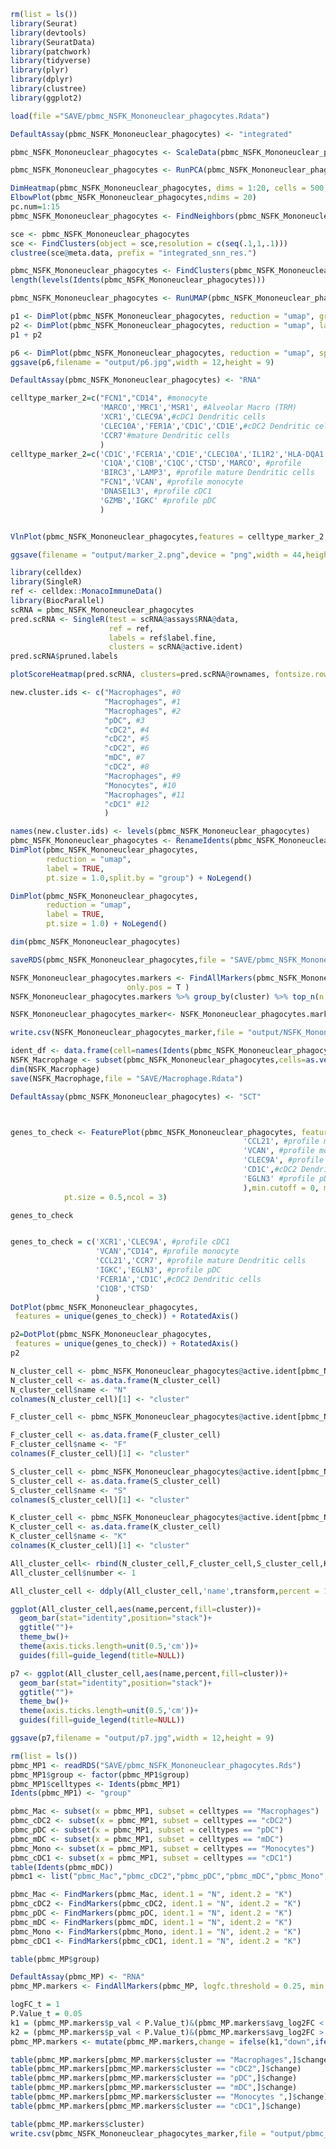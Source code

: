 
```{r}
rm(list = ls()) 
library(Seurat)
library(devtools)
library(SeuratData)
library(patchwork)
library(tidyverse)
library(plyr)
library(dplyr)
library(clustree)
library(ggplot2)
```

```{r}
load(file ="SAVE/pbmc_NSFK_Mononeuclear_phagocytes.Rdata")
```

```{r}
DefaultAssay(pbmc_NSFK_Mononeuclear_phagocytes) <- "integrated"

pbmc_NSFK_Mononeuclear_phagocytes <- ScaleData(pbmc_NSFK_Mononeuclear_phagocytes, verbose = FALSE)

pbmc_NSFK_Mononeuclear_phagocytes <- RunPCA(pbmc_NSFK_Mononeuclear_phagocytes, verbose = FALSE)

DimHeatmap(pbmc_NSFK_Mononeuclear_phagocytes, dims = 1:20, cells = 500, balanced = TRUE)
ElbowPlot(pbmc_NSFK_Mononeuclear_phagocytes,ndims = 20)
pc.num=1:15
pbmc_NSFK_Mononeuclear_phagocytes <- FindNeighbors(pbmc_NSFK_Mononeuclear_phagocytes, reduction = "pca", dims = pc.num)

sce <- pbmc_NSFK_Mononeuclear_phagocytes
sce <- FindClusters(object = sce,resolution = c(seq(.1,1,.1)))
clustree(sce@meta.data, prefix = "integrated_snn_res.")

pbmc_NSFK_Mononeuclear_phagocytes <- FindClusters(pbmc_NSFK_Mononeuclear_phagocytes, resolution = 0.9)
length(levels(Idents(pbmc_NSFK_Mononeuclear_phagocytes)))

pbmc_NSFK_Mononeuclear_phagocytes <- RunUMAP(pbmc_NSFK_Mononeuclear_phagocytes, reduction = "pca", dims = pc.num)

p1 <- DimPlot(pbmc_NSFK_Mononeuclear_phagocytes, reduction = "umap", group.by = "group",pt.size = 1.0)
p2 <- DimPlot(pbmc_NSFK_Mononeuclear_phagocytes, reduction = "umap", label = TRUE, repel = TRUE,pt.size = 1.0)
p1 + p2

p6 <- DimPlot(pbmc_NSFK_Mononeuclear_phagocytes, reduction = "umap", split.by = "group",pt.size = 1.0);p6
ggsave(p6,filename = "output/p6.jpg",width = 12,height = 9)

```

```{r eval=FALSE, include=FALSE}
DefaultAssay(pbmc_NSFK_Mononeuclear_phagocytes) <- "RNA"

celltype_marker_2=c("FCN1","CD14", #monocyte
                    'MARCO','MRC1','MSR1', #Alveolar Macro (TRM)
                    'XCR1','CLEC9A',#cDC1 Dendritic cells
                    'CLEC10A','FER1A','CD1C','CD1E',#cDC2 Dendritic cells
                    'CCR7'#mature Dendritic cells
                    )
celltype_marker_2=c('CD1C','FCER1A','CD1E','CLEC10A','IL1R2','HLA-DQA1','HLA-DQB1',  #profile DC 
                    'C1QA','C1QB','C1QC','CTSD','MARCO', #profile 
                    'BIRC3','LAMP3', #profile mature Dendritic cells 
                    "FCN1",'VCAN', #profile monocyte 
                    'DNASE1L3', #profile cDC1 
                    'GZMB','IGKC' #profile pDC 
                    )


VlnPlot(pbmc_NSFK_Mononeuclear_phagocytes,features = celltype_marker_2,pt.size = 0,ncol = 4,combine = F)

ggsave(filename = "output/marker_2.png",device = "png",width = 44,height = 33,units = "cm")
```

```{r eval=FALSE, include=FALSE}

library(celldex)
library(SingleR)
ref <- celldex::MonacoImmuneData()
library(BiocParallel)
scRNA = pbmc_NSFK_Mononeuclear_phagocytes
pred.scRNA <- SingleR(test = scRNA@assays$RNA@data, 
                      ref = ref,
                      labels = ref$label.fine, 
                      clusters = scRNA@active.ident)
pred.scRNA$pruned.labels

plotScoreHeatmap(pred.scRNA, clusters=pred.scRNA@rownames, fontsize.row = 9,show_colnames = T)

```

```{r}
new.cluster.ids <- c("Macrophages", #0
                     "Macrophages", #1
                     "Macrophages", #2
                     "pDC", #3
                     "cDC2", #4
                     "cDC2", #5
                     "cDC2", #6
                     "mDC", #7
                     "cDC2", #8
                     "Macrophages", #9
                     "Monocytes", #10 
                     "Macrophages", #11
                     "cDC1" #12
                     )

names(new.cluster.ids) <- levels(pbmc_NSFK_Mononeuclear_phagocytes)
pbmc_NSFK_Mononeuclear_phagocytes <- RenameIdents(pbmc_NSFK_Mononeuclear_phagocytes, new.cluster.ids)
DimPlot(pbmc_NSFK_Mononeuclear_phagocytes, 
        reduction = "umap", 
        label = TRUE, 
        pt.size = 1.0,split.by = "group") + NoLegend()

DimPlot(pbmc_NSFK_Mononeuclear_phagocytes, 
        reduction = "umap", 
        label = TRUE, 
        pt.size = 1.0) + NoLegend()

dim(pbmc_NSFK_Mononeuclear_phagocytes)

saveRDS(pbmc_NSFK_Mononeuclear_phagocytes,file = "SAVE/pbmc_NSFK_Mononeuclear_phagocytes.Rds")

```

```{r eval=FALSE, include=FALSE}
NSFK_Mononeuclear_phagocytes.markers <- FindAllMarkers(pbmc_NSFK_Mononeuclear_phagocytes, logfc.threshold = 0.25, min.pct = 0.1, 
                          only.pos = T )
NSFK_Mononeuclear_phagocytes.markers %>% group_by(cluster) %>% top_n(n = 5, wt = avg_log2FC)

NSFK_Mononeuclear_phagocytes_marker<- NSFK_Mononeuclear_phagocytes.markers %>% group_by(cluster) %>% top_n(n = 5, wt = avg_log2FC)

write.csv(NSFK_Mononeuclear_phagocytes_marker,file = "output/NSFK_Mononeuclear_phagocytes_marker.csv")
```

```{r}
ident_df <- data.frame(cell=names(Idents(pbmc_NSFK_Mononeuclear_phagocytes)),cluster=Idents(pbmc_NSFK_Mononeuclear_phagocytes))
NSFK_Macrophage <- subset(pbmc_NSFK_Mononeuclear_phagocytes,cells=as.vector(ident_df[ident_df$cluster=="Macrophages",1]))
dim(NSFK_Macrophage)
save(NSFK_Macrophage,file = "SAVE/Macrophage.Rdata")
```

```{r eval=FALSE, include=FALSE}
DefaultAssay(pbmc_NSFK_Mononeuclear_phagocytes) <- "SCT"



genes_to_check <- FeaturePlot(pbmc_NSFK_Mononeuclear_phagocytes, features = c('C1QB',
                                                    'CCL21', #profile mature Dendritic cells 
                                                    'VCAN', #profile monocyte 
                                                    'CLEC9A', #profile cDC1 
                                                    'CD1C',#cDC2 Dendritic cells
                                                    'EGLN3' #profile pDC 
                                                    ),min.cutoff = 0, max.cutoff = 1.0,
            pt.size = 0.5,ncol = 3)

genes_to_check



```

```{r eval=FALSE, include=FALSE}

genes_to_check = c('XCR1','CLEC9A', #profile cDC1 
                   'VCAN',"CD14", #profile monocyte 
                   'CCL21','CCR7', #profile mature Dendritic cells 
                   'IGKC','EGLN3', #profile pDC
                   'FCER1A','CD1C',#cDC2 Dendritic cells
                   'C1QB','CTSD'
                   )
DotPlot(pbmc_NSFK_Mononeuclear_phagocytes,
 features = unique(genes_to_check)) + RotatedAxis()

p2=DotPlot(pbmc_NSFK_Mononeuclear_phagocytes, 
 features = unique(genes_to_check)) + RotatedAxis()
p2

```

```{r eval=FALSE, include=FALSE}

N_cluster_cell <- pbmc_NSFK_Mononeuclear_phagocytes@active.ident[pbmc_NSFK_Mononeuclear_phagocytes@meta.data$group=="N"]
N_cluster_cell <- as.data.frame(N_cluster_cell)
N_cluster_cell$name <- "N"
colnames(N_cluster_cell)[1] <- "cluster"

F_cluster_cell <- pbmc_NSFK_Mononeuclear_phagocytes@active.ident[pbmc_NSFK_Mononeuclear_phagocytes@meta.data$group=="F"]

F_cluster_cell <- as.data.frame(F_cluster_cell)
F_cluster_cell$name <- "F"
colnames(F_cluster_cell)[1] <- "cluster"

S_cluster_cell <- pbmc_NSFK_Mononeuclear_phagocytes@active.ident[pbmc_NSFK_Mononeuclear_phagocytes@meta.data$group=="S"]
S_cluster_cell <- as.data.frame(S_cluster_cell)
S_cluster_cell$name <- "S"
colnames(S_cluster_cell)[1] <- "cluster"

K_cluster_cell <- pbmc_NSFK_Mononeuclear_phagocytes@active.ident[pbmc_NSFK_Mononeuclear_phagocytes@meta.data$group=="K"]
K_cluster_cell <- as.data.frame(K_cluster_cell)
K_cluster_cell$name <- "K"
colnames(K_cluster_cell)[1] <- "cluster"

All_cluster_cell<- rbind(N_cluster_cell,F_cluster_cell,S_cluster_cell,K_cluster_cell)
All_cluster_cell$number <- 1

All_cluster_cell <- ddply(All_cluster_cell,'name',transform,percent = 1/sum(number)*100)

ggplot(All_cluster_cell,aes(name,percent,fill=cluster))+
  geom_bar(stat="identity",position="stack")+
  ggtitle("")+
  theme_bw()+
  theme(axis.ticks.length=unit(0.5,'cm'))+
  guides(fill=guide_legend(title=NULL))

p7 <- ggplot(All_cluster_cell,aes(name,percent,fill=cluster))+
  geom_bar(stat="identity",position="stack")+
  ggtitle("")+
  theme_bw()+
  theme(axis.ticks.length=unit(0.5,'cm'))+
  guides(fill=guide_legend(title=NULL))

ggsave(p7,filename = "output/p7.jpg",width = 12,height = 9)
```

```{r eval=FALSE, include=FALSE}

rm(list = ls()) 
pbmc_MP1 <- readRDS("SAVE/pbmc_NSFK_Mononeuclear_phagocytes.Rds")
pbmc_MP1$group <- factor(pbmc_MP1$group)
pbmc_MP1$celltypes <- Idents(pbmc_MP1)
Idents(pbmc_MP1) <- "group"

pbmc_Mac <- subset(x = pbmc_MP1, subset = celltypes == "Macrophages")
pbmc_cDC2 <- subset(x = pbmc_MP1, subset = celltypes == "cDC2")
pbmc_pDC <- subset(x = pbmc_MP1, subset = celltypes == "pDC")
pbmc_mDC <- subset(x = pbmc_MP1, subset = celltypes == "mDC")
pbmc_Mono <- subset(x = pbmc_MP1, subset = celltypes == "Monocytes")
pbmc_cDC1 <- subset(x = pbmc_MP1, subset = celltypes == "cDC1")
table(Idents(pbmc_mDC))
pbmc1 <- list("pbmc_Mac","pbmc_cDC2","pbmc_pDC","pbmc_mDC","pbmc_Mono","pbmc_cDC1")

pbmc_Mac <- FindMarkers(pbmc_Mac, ident.1 = "N", ident.2 = "K") 
pbmc_cDC2 <- FindMarkers(pbmc_cDC2, ident.1 = "N", ident.2 = "K")
pbmc_pDC <- FindMarkers(pbmc_pDC, ident.1 = "N", ident.2 = "K")
pbmc_mDC <- FindMarkers(pbmc_mDC, ident.1 = "N", ident.2 = "K")
pbmc_Mono <- FindMarkers(pbmc_Mono, ident.1 = "N", ident.2 = "K")
pbmc_cDC1 <- FindMarkers(pbmc_cDC1, ident.1 = "N", ident.2 = "K")

table(pbmc_MP$group)

DefaultAssay(pbmc_MP) <- "RNA"
pbmc_MP.markers <- FindAllMarkers(pbmc_MP, logfc.threshold = 0.25, min.pct = 0.1,only.pos = F )

logFC_t = 1
P.Value_t = 0.05
k1 = (pbmc_MP.markers$p_val < P.Value_t)&(pbmc_MP.markers$avg_log2FC < -logFC_t)
k2 = (pbmc_MP.markers$p_val < P.Value_t)&(pbmc_MP.markers$avg_log2FC > logFC_t)
pbmc_MP.markers <- mutate(pbmc_MP.markers,change = ifelse(k1,"down",ifelse(k2,"up","stable")))

table(pbmc_MP.markers[pbmc_MP.markers$cluster == "Macrophages",]$change)
table(pbmc_MP.markers[pbmc_MP.markers$cluster == "cDC2",]$change)
table(pbmc_MP.markers[pbmc_MP.markers$cluster == "pDC",]$change)
table(pbmc_MP.markers[pbmc_MP.markers$cluster == "mDC",]$change)
table(pbmc_MP.markers[pbmc_MP.markers$cluster == "Monocytes ",]$change)
table(pbmc_MP.markers[pbmc_MP.markers$cluster == "cDC1",]$change)

table(pbmc_MP.markers$cluster)
write.csv(pbmc_NSFK_Mononeuclear_phagocytes_marker,file = "output/pbmc_NSFK_Mononeuclear_phagocytes_marker.csv")
```
